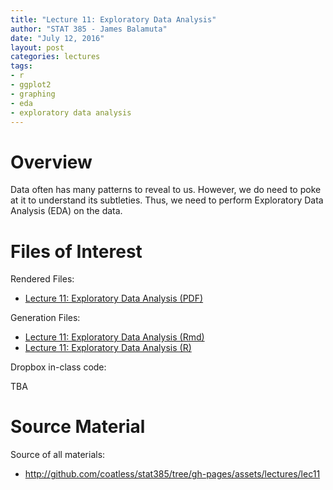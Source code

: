 ```yaml
---
title: "Lecture 11: Exploratory Data Analysis"
author: "STAT 385 - James Balamuta"
date: "July 12, 2016"
layout: post
categories: lectures
tags: 
- r
- ggplot2
- graphing
- eda
- exploratory data analysis
---
```


# Overview

Data often has many patterns to reveal to us. However, we do need to poke at it
to understand its subtleties. Thus, we need to perform Exploratory Data Analysis
(EDA) on the data. 

# Files of Interest 

Rendered Files:

* [Lecture 11: Exploratory Data Analysis (PDF)](/assets/lectures/lec11/lec11-exploratory-data-analysis.pdf)

Generation Files:

* [Lecture 11: Exploratory Data Analysis (Rmd)](/assets/lectures/lec11/lec11-exploratory-data-analysis.Rmd)
* [Lecture 11: Exploratory Data Analysis (R)](/assets/lectures/lec11/lec11-exploratory-data-analysis.R)

Dropbox in-class code:

TBA

# Source Material

Source of all materials: 

* <http://github.com/coatless/stat385/tree/gh-pages/assets/lectures/lec11>
